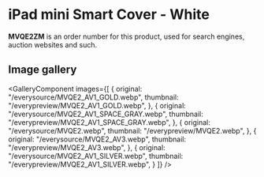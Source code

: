 
# iPad mini Smart Cover - White

<Callout type='info' emoji='👉🏻'>**MVQE2ZM** is an order number for this product, used for search engines, auction websites and such.</Callout>

## Image gallery

<GalleryComponent
    images={[
      {
        original: "/everysource/MVQE2_AV1_GOLD.webp",
        thumbnail: "/everypreview/MVQE2_AV1_GOLD.webp",
      },
      {
        original: "/everysource/MVQE2_AV1_SPACE_GRAY.webp",
        thumbnail: "/everypreview/MVQE2_AV1_SPACE_GRAY.webp",
      },
      {
        original: "/everysource/MVQE2.webp",
        thumbnail: "/everypreview/MVQE2.webp",
      },
      {
        original: "/everysource/MVQE2_AV3.webp",
        thumbnail: "/everypreview/MVQE2_AV3.webp",
      },
      {
        original: "/everysource/MVQE2_AV1_SILVER.webp",
        thumbnail: "/everypreview/MVQE2_AV1_SILVER.webp",
      }
    ]}
  />
